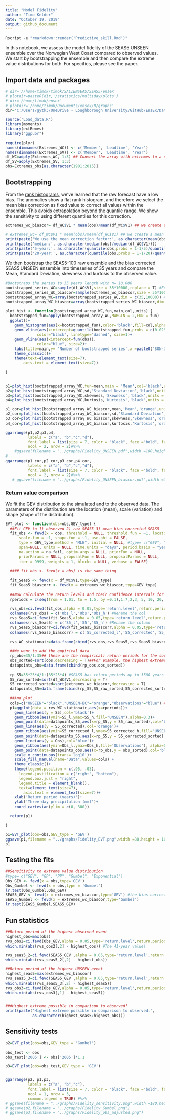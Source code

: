 ```yaml
---
title: "Model Fidelity"
author: "Timo Kelder"
date: "October 19, 2019"
output: github_document 
---
```


```r
Rscript -e "rmarkdown::render('Predictive_skill.Rmd')"
```

In this notebook, we assess the model fidelity of the SEAS5 UNSEEN ensemble over the Norwegian West Coast compared to observed values. We start by bootstrapping  the ensemble and then compare the extreme value distributions for both. For specifics, please see the paper.

## Import data and packages

```r
# dir='//home/timok/timok/SALIENSEAS/SEAS5/ensex'
# plotdir=paste0(dir,'/statistics/multiday/plots')
# dir='/home/timok/ensex'
# plotdir='/home/timok/Documents/ensex/R/graphs'
dir='C:/Users/gytk3/OneDrive - Loughborough University/GitHub/EnsEx/Data'

source('Load_data.R')
library(moments)
library(extRemes)
library("ggpubr")
```



```r
require(plyr)
names(dimnames(Extremes_WC)) <- c('Member', 'Leadtime', 'Year')
names(dimnames(Extremes_SV)) <- c('Member', 'Leadtime', 'Year')
df_WC=adply(Extremes_WC, 1:3) ## Convert the array with extremes to a data frame 
df_SV=adply(Extremes_SV, 1:3)
obs=Extremes_obs[as.character(1981:2015)]

```


## Bootstrapping
From the [rank histograms](Rank_histograms.md), we've learned that the raw forecast have a low bias.  The anomalies show a flat rank histogram, and therefore we select the mean bias correction as fixed value to correct all values within the ensemble. This avoids extrapolation beyond the quantile range. We show the sensitivity to using different quantiles for this correction. 
```r
extremes_wc_biascor= df_WC$V1 * mean(obs)/mean(df_WC$V1) ## we create a mean bias corrected series  

# extremes_wc= df_WC$V1 * mean(obs)/mean(df_WC$V1) ## we create a mean bias corrected series  
print(paste('We use the mean correction factor:', as.character(mean(obs)/mean(df_WC$V1))))
print(paste('median:', as.character(median(obs)/median(df_WC$V1))))
print(paste('5-year:', as.character(quantile(obs,probs = 1-1/5)/quantile(df_WC$V1,probs = 1-1/5))))
print(paste('20-year:', as.character(quantile(obs,probs = 1-1/20)/quantile(df_WC$V1,probs = 1-1/20))))
```

We then bootstrap the SEAS5-100 raw ensemble and the bias corrected SEAS5 UNSEEN ensemble into timeseries of 35 years and compare the Mean, Standard Deviation, skewness and kurtosis to the observed value. 


```r

#Bootstraps the series to 35 years length with n= 10.000 
bootstrapped_series_WC=sample(df_WC$V1,size = 35*10000,replace = T) #For WC
bootstrapped_series_WC_biascor=sample(extremes_wc_biascor,size = 35*10000,replace = T) #For WC
bootstrapped_array_WC=array(bootstrapped_series_WC,dim = c(35,10000)) #Creates an array with 10.000 series of 35 values
bootstrapped_array_WC_biascor=array(bootstrapped_series_WC_biascor,dim = c(35,10000)) #Same for the mean bias corrected series

plot_hist <- function(bootstrapped_array_WC,fun,main,col,units) {
  bootstrapped_fun=apply(bootstrapped_array_WC,MARGIN = 2,FUN = fun)
  ggplot()+
    geom_histogram(aes(x=bootstrapped_fun),color='black',fill=col,alpha=0.5,bins=30)+
    geom_vline(aes(xintercept=quantile(bootstrapped_fun,probs = c(0.025,0.975))),
              color="black", linetype="dashed", size=1)+
    geom_vline(aes(xintercept=fun(obs)),
              color="blue", size=2)+
    labs(title=main,y= 'Number of bootstrapped series',x =paste0("SON-3DP (",units,")"))+
    theme_classic()+
    theme(text=element_text(size=7),
        axis.text = element_text(size=7))
    
}


p1=plot_hist(bootstrapped_array_WC,fun=mean,main = 'Mean',col='black',units = 'mm')
p2=plot_hist(bootstrapped_array_WC,sd,'Standard Deviation','black',units = 'mm')
p3=plot_hist(bootstrapped_array_WC,skewness,'Skewness','black',units = '-')
p4=plot_hist(bootstrapped_array_WC,kurtosis,'Kurtosis','black',units = '-')

p1_cor=plot_hist(bootstrapped_array_WC_biascor,mean,'Mean','orange',units = 'mm')
p2_cor=plot_hist(bootstrapped_array_WC_biascor,sd,'Standard Deviation','orange',units = 'mm')
p3_cor=plot_hist(bootstrapped_array_WC_biascor,skewness,'Skewness','orange',units = '-')
p4_cor=plot_hist(bootstrapped_array_WC_biascor,kurtosis,'Kurtosis','orange',units = '-')

ggarrange(p1,p2,p3,p4,
          labels = c("a", "b","c","d"),
          font.label = list(size = 7, color = "black", face ="bold", family = NULL),
          ncol = 2, nrow = 2)#%>%
    #ggsave(filename = "../graphs/Fidelity_UNSEEN.pdf",width =180,height = 180, units='mm',dpi=300)
# 
ggarrange(p1_cor,p2_cor,p3_cor,p4_cor,
          labels = c("a", "b","c","d"),
          font.label = list(size = 7, color = "black", face ="bold", family = NULL),
          ncol = 2, nrow = 2)#%>%
   # ggsave(filename = "../graphs/Fidelity_UNSEEN_biascor.pdf",width =180,height = 180, units='mm',dpi=300)

```


### Return value comparison
We fit the GEV distribution to the simulated and to the observed data. The parameters of the distribution are the location (mean), scale (variation) and shape (shape of the distribution).  

```r

EVT_plot <- function(obs=obs,GEV_type) {
  ##Fit GEV to 1) observed 2) raw SEAS5 3) mean bias corrected SEAS5
  fit_obs <- fevd(x = obs, threshold = NULL, threshold.fun = ~1, location.fun = ~1,
      scale.fun = ~1, shape.fun = ~1, use.phi = FALSE,
      type = GEV_type,method = "MLE", initial = NULL, #type= c("GEV", "GP", "PP", "Gumbel", "Exponential"), method= c("MLE", "GMLE", "Bayesian", "Lmoments")
      span=NULL, units = NULL, time.units = "days", period.basis = "year", ## time and period only important for labelling and do not influence the calculation
      na.action = na.fail, optim.args = NULL, priorFun = NULL,
      priorParams = NULL, proposalFun = NULL, proposalParams = NULL,
      iter = 9999, weights = 1, blocks = NULL, verbose = FALSE) 
  
  #### fit_obs <- fevd(x = obs) is the same thing
  
  fit_Seas5 <- fevd(x = df_WC$V1,type=GEV_type)
  fit_Seas5_biascorr <- fevd(x = extremes_wc_biascor,type=GEV_type)
  
  ##Now calculate the return levels and their confidence intervals for each return period within rperiods
  rperiods = c(seq(from = 1.01, to = 1.5, by =0.1),1.7,2,3, 5, 10, 20, 50, 80, 100, 120, 200, 250, 300, 500, 800,2000,5000)
  
  rvs_obs=ci.fevd(fit_obs,alpha = 0.05,type='return.level',return.period = rperiods,method ="normal") 
  colnames(rvs_obs) = c('Obs_l','Obs','Obs_h') #Rename the col
  rvs_Seas5=ci.fevd(fit_Seas5,alpha = 0.05,type='return.level',return.period = rperiods,method ="normal")
  colnames(rvs_Seas5) = c('S5_l','S5','S5_h') #Rename the column
  rvs_Seas5_biascorr=ci.fevd(fit_Seas5_biascorr,alpha = 0.05,type='return.level',return.period = rperiods,method ="normal")
  colnames(rvs_Seas5_biascorr) = c('S5_corrected_l','S5_corrected','S5_corrected_h') #Rename the column
  
  rvs_WC_stationair=data.frame(cbind(rvs_obs,rvs_Seas5,rvs_Seas5_biascorr,rperiods)) ##Make a datafram for ggplot
  
  ##We want to add the empirical data
  rp_obs=35/1:35## these are the (empirical) return periods for the sorted datapoints
  obs_sorted=sort(obs,decreasing = T)##For example, the highest extreme has a rp of 35 years, the second highest 17.5, third highest 11.7 etc.
  datapoints_obs=data.frame(cbind(rp_obs,obs_sorted))
  
  rp_S5=35*25*4/1:(35*25*4) #SEAS5 has return periods up to 3500 years
  S5_raw_sorted=sort(df_WC$V1,decreasing = T) 
  S5_corrected_sorted=sort(extremes_wc_biascor,decreasing = T)
  datapoints_S5=data.frame(cbind(rp_S5,S5_raw_sorted,S5_corrected_sorted,obs_sorted))
  
  ##And plot
  cols=c("UNSEEN"="black","UNSEEN-BC"="orange","Observations"="blue") ##for  the legend
  p1=ggplot(data = rvs_WC_stationair,aes(x=rperiods))+
    geom_line(aes(y = S5),col='black')+
    geom_ribbon(aes(ymin=S5_l,ymax=S5_h,fill="UNSEEN"),alpha=0.3)+
    geom_point(data=datapoints_S5,aes(x=rp_S5,y = S5_raw_sorted),col='black',size=1)+
    geom_line(aes(y = S5_corrected),col='orange')+
    geom_ribbon(aes(ymin=S5_corrected_l,ymax=S5_corrected_h,fill='UNSEEN-BC'), alpha=0.3)+
    geom_point(data=datapoints_S5,aes(x=rp_S5,y = S5_corrected_sorted),col='orange',size=1)+
    geom_line(aes(y = Obs),col='blue')+
    geom_ribbon(aes(ymin=Obs_l,ymax=Obs_h,fill='Observations'), alpha=0.3)+
    geom_point(data=datapoints_obs,aes(x=rp_obs,y = obs_sorted),col='blue', size=1)+
    scale_x_continuous(trans='log10')+
    scale_fill_manual(name="Data",values=cols) +
    theme_classic()+
    theme(legend.position = c(.95, .05),
      legend.justification = c("right", "bottom"),
      legend.box.just = "right",
      legend.title = element_blank(),
      text=element_text(size=7),
        axis.text = element_text(size=7))+
    xlab('Return period (years)')+
    ylab('Three-day precipitation (mm)')+
    coord_cartesian(ylim = c(0, 300)) 

  return(p1)
    
}

p1=EVT_plot(obs=obs,GEV_type = 'GEV')
ggsave(p1,filename = "../graphs/Fidelity_EVT.png",width =88,height = 100, units='mm',dpi=300)
p1


```

## Testing the fits

```r
##Sensitivity to extreme value distribution
#type= c("GEV", "GP", "PP", "Gumbel", "Exponential")
Obs_GEV <- fevd(x = obs,type='GEV')
Obs_Gumbel <- fevd(x = obs,type = 'Gumbel')
lr.test(Obs_Gumbel,Obs_GEV)
SEAS5_GEV <- fevd(x = extremes_wc_biascor,type='GEV') #the bias corrected version
SEAS5_Gumbel <- fevd(x = extremes_wc_biascor,type='Gumbel')
lr.test(SEAS5_Gumbel,SEAS5_GEV)
```
## Fun statistics
```r
##Return period of the highest observed event
highest_obs=max(obs)
rvs_obs2=ci.fevd(Obs_GEV,alpha = 0.05,type='return.level',return.period = rps[1:250],method ="normal") 
which.min(abs(rvs_obs2[,2] - highest_obs)) #The 41-year value!

rvs_seas5_2=ci.fevd(SEAS5_GEV ,alpha = 0.05,type='return.level',return.period = rps[1:250],method ="normal") 
which.min(abs(rvs_seas5_2[,2] - highest_obs)) 

##Return period of the highest UNSEEN event
highest_seas5=max(extremes_wc_biascor)
rvs_seas5_3=ci.fevd(SEAS5_GEV ,alpha = 0.05,type='return.level',return.period = seq(1000,5000,10),method ="normal") 
which.min(abs(rvs_seas5_3[,2] - highest_seas5))
rvs_obs3=ci.fevd(Obs_GEV,alpha = 0.05,type='return.level',return.period = seq(2,5000,100),method ="normal") 
which.min(abs(rvs_obs3[,1] - highest_seas5))


###Highest extreme possible in comparison to observed?
print(paste('Highest extreme possible in comparison to observed:', 
            as.character(highest_seas5/highest_obs)))


```


## Sensitivity tests

```r
p2=EVT_plot(obs=obs,GEV_type = 'Gumbel')

obs_test <- obs
obs_test['2005'] <- obs['2005']*1.1

p3=EVT_plot(obs=obs_test,GEV_type = 'GEV')


ggarrange(p2, p1,p3,
          labels = c("a", "b","c"),
          font.label = list(size = 7, color = "black", face ="bold", family = NULL),
          ncol = 1, nrow = 3,
          common.legend = TRUE) #%>%
# ggsave(filename = "../graphs/Fidelity_sensitivity.png",width =180,height = 210,units = 'mm' )
# ggsave(p2,filename = "../graphs/Fidelity_Gumbel.png")
# ggsave(p3,filename = "../graphs/Fidelity_obs_adjusted.png")

```
